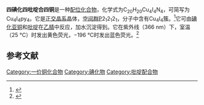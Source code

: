 {{Chembox
| Name = 
| NameEn = Tetraiodotetrakis(pyridine)tetracopper
| ImageFile = 
|  ImageSize = 
|  ImageAlt = 
| IUPACName = 
| IUPACNameZh = 
| OtherNames = 四吡啶合四(碘化亚铜)
| Section1 = {{Chembox Identifiers
|   CASNo = 62121-41-9
|   CASNo_Ref = {{cascite|correct|CAS}}
|   PubChem = 
|   SMILES =  }}
| Section2 = {{Chembox Properties
| C=20 | H=20 | I=4 | N=4 | Cu=4
|   Appearance = 白色粉末<ref>{{cite journal|journal=Inorganic Chemistry|volume=56|issue=8|language=en|issn=0020-1669|date=2017-04-17|pages=4609–4614|doi=10.1021/acs.inorgchem.7b00240|url=https://pubs.acs.org/doi/10.1021/acs.inorgchem.7b00240|title=Tetranuclear Copper(I) Iodide Complexes: A New Class of X-ray Phosphors|accessdate=2020-10-09|author=Kaplan Kirakci, Karla Fejfarová, Jiří Martinčík, Martin Nikl, Kamil Lang|archive-date=2021-07-11|archive-url=https://web.archive.org/web/20210711112011/https://pubs.acs.org/doi/10.1021/acs.inorgchem.7b00240|dead-url=no}}</ref>
|   Density = 
|   MeltingPt = 
|   BoilingPt = 
|   Solubility =  }}
| Section3 = {{Chembox Hazards
|   MainHazards = 
|   FlashPt = 
|   Autoignition =  }}
}}
'''四碘化四吡啶合四铜'''是一种[[配位化合物|配位化合物]]，化学式为C<sub>20</sub>H<sub>20</sub>Cu<sub>4</sub>I<sub>4</sub>N<sub>4</sub>，可简写为Cu<sub>4</sub>I<sub>4</sub>py<sub>4</sub>。它是[[正交晶系|正交晶系]]晶体，[[空间群|空间群]]P2<sub>1</sub>2<sub>1</sub>2<sub>1</sub>，分子中含有Cu<sub>4</sub>I<sub>4</sub>簇。<ref>{{cite journal|journal=J. Chem. Soc., Dalton Trans.|issue=21|language=en|issn=0300-9246|date=1976|pages=2153–2156|doi=10.1039/DT9760002153|url=http://xlink.rsc.org/?DOI=DT9760002153|title=Crystal structure of the copper( I ) iodide–pyridine (1/1 ) tetramer|accessdate=2020-10-09|author=Colin L. Raston, Allan H. White}}</ref>它可由[[碘化亚铜|碘化亚铜]]和[[吡啶|吡啶]]在[[乙腈|乙腈]]中反应，加水沉淀得到。它在紫外线（366 nm）下，室温（25 °C）时发出黄色荧光，−196 °C时发出蓝色荧光。<ref>{{cite journal|journal=Journal of Chemical Education|volume=89|issue=7|language=en|issn=0021-9584|date=2012-06-12|pages=946–949|doi=10.1021/ed200736b|url=https://pubs.acs.org/doi/10.1021/ed200736b|title=Preparation and Luminescence Thermochromism of Tetranuclear Copper(I)–Pyridine–Iodide Clusters|accessdate=2020-10-09|author=Fabio Parmeggiani, Alessandro Sacchetti|archive-date=2021-10-20|archive-url=https://web.archive.org/web/20211020214839/https://pubs.acs.org/doi/10.1021/ed200736b|dead-url=no}}</ref>

==参考文献==
{{reflist}}

[[Category:一价铜化合物|Category:一价铜化合物]]
[[Category:碘化物|Category:碘化物]]
[[Category:吡啶配合物|Category:吡啶配合物]]
